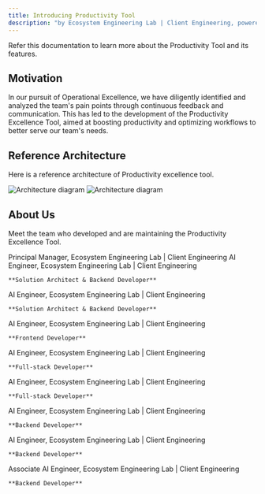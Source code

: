 ```yaml
---
title: Introducing Productivity Tool
description: "by Ecosystem Engineering Lab | Client Engineering, powered by watsonx"
---
```


<Tip>Refer this documentation to learn more about the Productivity Tool and its features.</Tip>

## Motivation

In our pursuit of Operational Excellence, we have diligently identified and analyzed the team's pain points through continuous feedback and communication. This has led to the development of the Productivity Excellence Tool, aimed at boosting productivity and optimizing workflows to better serve our team's needs.

## Reference Architecture

Here is a reference architecture of Productivity excellence tool.

<img
  className="block dark:hidden"
  src="/images/architecture-light.png"
  alt="Architecture diagram"
/>
<img
  className="hidden dark:block"
  src="/images/architecture-dark.png"
  alt="Architecture diagram"
/>


## About Us

Meet the team who developed and are maintaining the Productivity Excellence Tool.

<CardGroup cols={1}>
  <Card
    title="Sumeet Kapoor"
    icon="user"
    href="mailto:sumeet_kapoor@in.ibm.com"
  >
    Principal Manager, Ecosystem Engineering Lab | Client Engineering
  </Card>
  
</CardGroup>

<CardGroup cols={2}>
  <Card
    title="Manoj Jahgirdar"
    icon="user"
    href="mailto:manoj.jahgirdar@in.ibm.com"
  >
    AI Engineer, Ecosystem Engineering Lab | Client Engineering

    **Solution Architect & Backend Developer**
  </Card>
  <Card
    title="Surya Deep Singh"
    icon="user"
    href="mailto:Surya.Deep.Singh@ibm.com"
  >
    AI Engineer, Ecosystem Engineering Lab | Client Engineering

    **Solution Architect & Backend Developer**
  </Card>
</CardGroup>

<CardGroup cols={2}>
  <Card
    title="Shruti Nandan"
    icon="user"
    href="mailto:Shruti.Nandan@ibm.com"
  >
    AI Engineer, Ecosystem Engineering Lab | Client Engineering
  

    **Frontend Developer**
  </Card>
  <Card
    title="Suyash Gupte"
    icon="user"
    href="mailto:Suyash.Gupte2@ibm.com"
  >
    AI Engineer, Ecosystem Engineering Lab | Client Engineering


    **Full-stack Developer**
  </Card>
</CardGroup>

<CardGroup cols={3}>
  <Card
    title="Aishwarya Pradeep"
    icon="user"
    href="mailto:Aishwarya.Pradeep1@ibm.com"
  >
    AI Engineer, Ecosystem Engineering Lab | Client Engineering

    **Full-stack Developer**
  </Card>
  <Card
    title="Syeda Ameena Begum"
    icon="user"
    href="mailto:syedame1@in.ibm.com"
  >
    AI Engineer, Ecosystem Engineering Lab | Client Engineering

    **Backend Developer**
  </Card>
  <Card
    title="Brunda Reddy"
    icon="user"
    href="mailto:Brunda.Reddy@ibm.com"
  >
    AI Engineer, Ecosystem Engineering Lab | Client Engineering

    **Backend Developer**
  </Card>
  <Card
    title="Suman P"
    icon="user"
    href="mailto:Suman.P@ibm.com"
  >
    Associate AI Engineer, Ecosystem Engineering Lab | Client Engineering

    **Backend Developer**
  </Card>
</CardGroup>